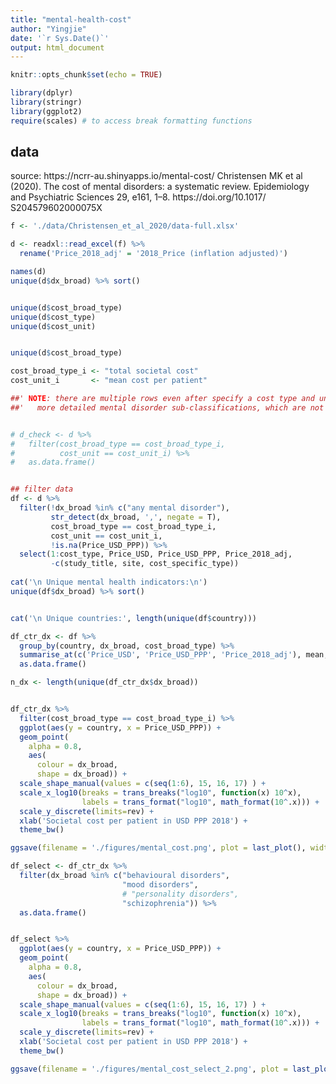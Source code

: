 ```yaml
---
title: "mental-health-cost"
author: "Yingjie"
date: '`r Sys.Date()`'
output: html_document
---
```


```r
knitr::opts_chunk$set(echo = TRUE)

library(dplyr)
library(stringr)
library(ggplot2)
require(scales) # to access break formatting functions
```


## data

  source: https://ncrr-au.shinyapps.io/mental-cost/
  Christensen MK et al (2020). The cost of mental disorders: a systematic review. Epidemiology and Psychiatric Sciences 29, e161, 1–8. https://doi.org/10.1017/ S204579602000075X
  
```r
f <- './data/Christensen_et_al_2020/data-full.xlsx'

d <- readxl::read_excel(f) %>%
  rename('Price_2018_adj' = '2018_Price (inflation adjusted)')

names(d)
unique(d$dx_broad) %>% sort()


unique(d$cost_broad_type)
unique(d$cost_type)
unique(d$cost_unit)


unique(d$cost_broad_type)

cost_broad_type_i <- "total societal cost"
cost_unit_i       <- "mean cost per patient"

##' NOTE: there are multiple rows even after specify a cost type and unit, this is because there are 
##'   more detailed mental disorder sub-classifications, which are not included in the shared data. 


# d_check <- d %>%
#   filter(cost_broad_type == cost_broad_type_i,
#          cost_unit == cost_unit_i) %>%
#   as.data.frame()


## filter data
df <- d %>%
  filter(!dx_broad %in% c("any mental disorder"), 
         str_detect(dx_broad, ',', negate = T),
         cost_broad_type == cost_broad_type_i,
         cost_unit == cost_unit_i,
         !is.na(Price_USD_PPP)) %>%
  select(1:cost_type, Price_USD, Price_USD_PPP, Price_2018_adj,
         -c(study_title, site, cost_specific_type))
  
cat('\n Unique mental health indicators:\n')
unique(df$dx_broad) %>% sort()


cat('\n Unique countries:', length(unique(df$country)))
```


```r


df_ctr_dx <- df %>%
  group_by(country, dx_broad, cost_broad_type) %>%
  summarise_at(c('Price_USD', 'Price_USD_PPP', 'Price_2018_adj'), mean, na.rm = TRUE) %>%
  as.data.frame()

n_dx <- length(unique(df_ctr_dx$dx_broad))


df_ctr_dx %>%
  filter(cost_broad_type == cost_broad_type_i) %>%
  ggplot(aes(y = country, x = Price_USD_PPP)) + 
  geom_point(
    alpha = 0.8,
    aes(
      colour = dx_broad,
      shape = dx_broad)) +
  scale_shape_manual(values = c(seq(1:6), 15, 16, 17) ) +
  scale_x_log10(breaks = trans_breaks("log10", function(x) 10^x),
                labels = trans_format("log10", math_format(10^.x))) +
  scale_y_discrete(limits=rev) +
  xlab('Societal cost per patient in USD PPP 2018') +
  theme_bw()

ggsave(filename = './figures/mental_cost.png', plot = last_plot(), width = 7, height = 7, units = 'in', dpi = 300, bg = NULL)
```



```r

df_select <- df_ctr_dx %>%
  filter(dx_broad %in% c("behavioural disorders", 
                         "mood disorders", 
                         # "personality disorders", 
                         "schizophrenia")) %>%
  as.data.frame() 


df_select %>%
  ggplot(aes(y = country, x = Price_USD_PPP)) + 
  geom_point(
    alpha = 0.8,
    aes(
      colour = dx_broad,
      shape = dx_broad)) +
  scale_shape_manual(values = c(seq(1:6), 15, 16, 17) ) +
  scale_x_log10(breaks = trans_breaks("log10", function(x) 10^x),
                labels = trans_format("log10", math_format(10^.x))) +
  scale_y_discrete(limits=rev) +
  xlab('Societal cost per patient in USD PPP 2018') +
  theme_bw()

ggsave(filename = './figures/mental_cost_select_2.png', plot = last_plot(), width = 7, height = 7, units = 'in', dpi = 300, bg = NULL)
```

